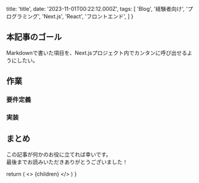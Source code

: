 
  title: 'title',
  date: '2023-11-01T00:22:12.000Z',
  tags: [
    'Blog',
    '経験者向け',
    'プログラミング',
    'Next.js',
    'React',
    'フロントエンド',
  ]
}

## 本記事のゴール

Markdownで書いた項目を、Next.jsプロジェクト内でカンタンに呼び出せるようにしたい。

## 作業

### 要件定義

### 実装

## まとめ

この記事が何かのお役に立てれば幸いです。<br />
最後までお読みいただきありがとうございました！

  return (
    <Layout meta={meta}>
      <>
        {children}
      </>
    </Layout>
  )
}

